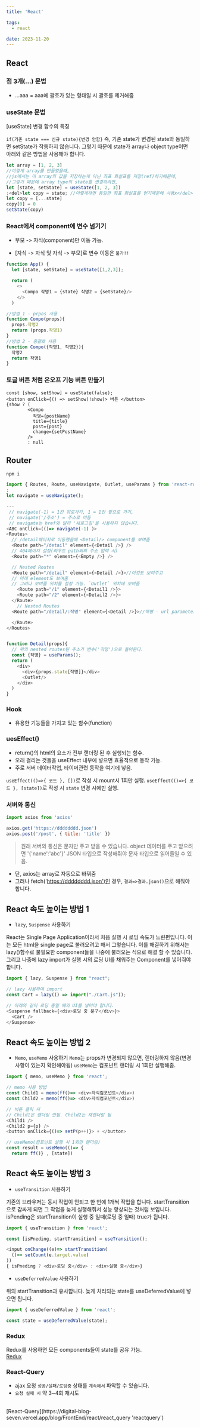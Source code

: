 ```yaml
---
title: 'React'

tags:
  - react

date: 2023-11-20
---
```


## React

### 점 3개(...) 문법

- ...aaa = aaa에 괄호가 있는 형태일 시 괄호를 제거해줌

### useState 문법

[useState] 변경 함수의 특징

`if(기존 state === 신규 state){변경 안함}`
즉, 기존 state가 변경된 state와 동일하면 setState가 작동하지 않습니다.
그렇기 때문에 state가 array나 object type이면 아래와 같은 방법을 사용해야 합니다.

```javascript
let array = [1, 2, 3]
//이렇게 array를 만들었을때,
//js에서는 이 array의 값을 저장하는게 아닌 좌표 화살표를 저장(ref)하기때문에,
//그렇기 때문에 array type의 state를 변경하려면,
let [state, setState] = useState([1, 2, 3])
;<del>let copy = state; //이렇게하면 동일한 좌표 화살표를 얻기때문에 사용x</del>
let copy = [...state]
copy[0] = 0
setState(copy)
```

### React에서 component에 변수 넘기기

- 부모 -> 자식(component)만 이동 가능.

- \[자식 -> 자식 및 자식 -> 부모\]로 변수 이동은 `불가!!`

```javaScript
function App() {
  let [state, setState] = useState([1,2,3]);

  return (
    <>
      <Compo 작명1 = {state} 작명2 = {setState}/>
    </>
  )

//방법 1 - prpos 사용
function Compo(props){
  props.작명2
  return (props.작명1)
}
//방법 2 - 중괄호 사용
function Compo({작명1, 작명2}){
  작명2
  return 작명1
}

```

### 토글 버튼 처럼 온오프 기능 버튼 만들기

```
const [show, setShow] = useState(false);
<button onClick={() => setShow(!show)> 버튼 </button>
{show ? (
        <Compo
          작명={postName}
          title={title}
          post={post}
          change={setPostName}
        />
        : null
```

## Router

`npm i `

```js
import { Routes, Route, useNavigate, Outlet, useParams } from 'react-router-dom'
;
let navigate = useNavigate();

---
 // navigate(-1) = 1칸 뒤로가기, 1 = 1칸 앞으로 가기,
 // navigate('/주소') = 주소로 이동
 // navigate는 href와 달리 '새로고침'을 사용하지 않습니다.
<ABC onClick=(()=> navigate(-1) )>
<Routes>
  // /detail페이지로 이동했을때 <Detail/> component를 보여줌
  <Route path="/detail" element={<Detail />} />
  // 404페이지 설정(라우트 path외의 주소 입력 시)
  <Route path="*" element={<Empty />} />

  // Nested Routes
  <Route path="/detail" element={<Detail />}>//이것도 보여주고
  // 아래 element도 보여줌
  // 그러나 보여줄 위치를 설정 가능. `Outlet` 위치에 보여줌
    <Route path="/1" element={<Detail1 />}>
    <Route path="/2" element={<Detail2 />}>
  </Route>
    // Nested Routes
  <Route path="/detail/:작명" element={<Detail />}>//작명 - url parameter

  </Route>
</Routes>


function Detail(props){
  // 위의 nested routes된 주소가 변수('작명')으로 들어온다.
  const {작명} = useParams();
  return (
    <div>
      <div>{props.state[작명]}</div>
      <Outlet/>
    </div>
  )
}
```

### Hook

- 유용한 기능들을 가지고 있는 함수(function)

### uesEffect()

- return()의 html의 요소가 전부 랜더링 된 후 실행되는 함수.
- 오래 걸리는 것들을 useEffect 내부에 넣으면 효율적으로 동작 가능.
- 주로 서버 데이터작업, 타이머관련 동작을 여기에 넣음.

`useEffect(()=>{ 코드 }, [])`로 작성 시 mount시 1회만 실행.
`useEffect(()=>{ 코드 }, [state])`로 작성 시 `state` 변경 시에만 실행.

### 서버와 통신

```js
import axios from 'axios'

axios.get('https://dddddddd.json')
axios.post('/post', { title: 'title' })
```

> 원래 서버와 통신은 문자만 주고 받을 수 있습니다.
> object 데이터를 주고 받으려면 '\{'name':'abc'\}'
> JSON 타입으로 작성해줘야 문자 타입으로 읽어들일 수 있음.

- 단, axios는 array로 자동으로 바꿔줌
- 그러나 fetch('https://dddddddd.json')인 경우,
  `결과=>결과.json()`으로 해줘야합니다.

## React 속도 높이는 방법 1

- `lazy`, `Suspense` 사용하기

React는 Single Page Application이라서 처음 실행 시 로딩 속도가 느린편입니다.
이는 모든 html을 single page로 불러오려고 해서 그렇습니다.
이를 해결하기 위해서는 lazy()함수로 불필요한 component들을 나중에 불러오는 식으로 해결 할 수 있습니다.
그리고 나중에 lazy import가 실행 시의 로딩 UI를 채워주는 Component를 넣어줘야 합니다.

```javascript
import { lazy, Suspense } from "react";

// lazy 사용하여 import
const Cart = lazy(() => import("./Cart.js"));

// 아래와 같이 로딩 중일 때의 UI를 넣어야 합니다.
<Suspense fallback={<div>로딩 중 문구</div>}>
  <Cart />
</Suspense>
```

## React 속도 높이는 방법 2

- `Memo`, `useMemo` 사용하기
`Memo`는 props가 변경되지 않으면, 랜더링하지 않음(변경사항이 있는지 확인해야됨)
`useMemo`는 컴포넌트 랜더링 시 1회만 실행해줌.

```javascript
import { memo, useMemo } from 'react';

// memo 사용 방법
const Child1 = memo(ff()=> <div>자식컴포넌트</div>)
const Child2 = memo(ff()=> <div>자식컴포넌트</div>)

// 버튼 클릭 시 
// Child1은 랜더링 안됨. Child2는 재랜더링 됨
<Child1 /> 
<Child2 p={p} />
<button onClick={()=> setP(p++)}> + </button>

// useMemo(컴포넌트 실행 시 1회만 랜더링)
const result = useMemo(()=> { 
  return ff()} , [state])
```

## React 속도 높이는 방법 3

- `useTransition` 사용하기

기존의 브라우저는 동시 작업이 안되고 한 번에 1개씩 작업을 합니다.
startTransition으로 감싸게 되면 그 작업을 늦게 실행해줘서 성능 향상되는 것처럼 보입니다.
isPending은 startTransition이 실행 중 일때(로딩 중 일때) true가 됩니다.

```javascript
import { useTransition } from 'react';

const [isPneding, startTransition] = useTransition();

<input onChange((e)=> startTransition(
  ()=> setCount(e.target.value)
))
{ isPneding ? <div>로딩 중</div> : <div>실행 중</div>}
```

- `useDeferredValue` 사용하기

위의 startTransition과 유사합니다.
늦게 처리되는 state를 useDeferredValue에 넣으면 됩니다.

```javascript
import { useDeferredValue } from 'react';

const state = useDeferredValue(state);
```

### Redux

Redux를 사용하면 모든 components들이 state를 공유 가능.
<br/>
[Redux](https://digital-blog-seven.vercel.app/blog/FrontEnd/react/redux 'redux')

### React-Query

- ajax 요청 `성공/실패/로딩중` 상태를 `계속해서` 파악할 수 있습니다. 
- `요청 실패 시` 약 3~4회 재시도
<br/>
[React-Query](https://digital-blog-seven.vercel.app/blog/FrontEnd/react/react_query 'reactquery')

